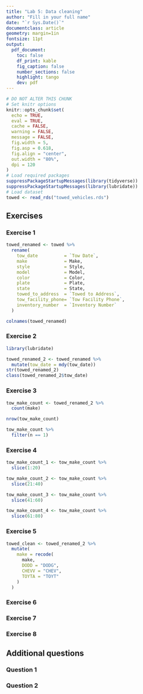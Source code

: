 ```yaml
---
title: "Lab 5: Data cleaning"
author: "Fill in your full name"
date: "`r Sys.Date()`"
documentclass: article
geometry: margin=1in
fontsize: 11pt
output:
  pdf_document:
    toc: false
    df_print: kable
    fig_caption: false
    number_sections: false
    highlight: tango
    dev: pdf
---
```


```r
# DO NOT ALTER THIS CHUNK
# Set knitr options
knitr::opts_chunk$set(
  echo = TRUE,
  eval = TRUE,
  cache = FALSE,
  warning = FALSE,
  message = FALSE,
  fig.width = 5,
  fig.asp = 0.618,
  fig.align = "center",
  out.width = "80%",
  dpi = 120
)
# Load required packages
suppressPackageStartupMessages(library(tidyverse))
suppressPackageStartupMessages(library(lubridate))
# Load dataset
towed <- read_rds("towed_vehicles.rds")
```

## Exercises

### Exercise 1
```r
towed_renamed <- towed %>%
  rename(
    tow_date          = `Tow Date`,
    make              = Make,
    style             = Style,
    model             = Model,
    color             = Color,
    plate             = Plate,
    state             = State,
    towed_to_address  = `Towed to Address`,
    tow_facility_phone= `Tow Facility Phone`,
    inventory_number  = `Inventory Number`
  )

colnames(towed_renamed)
```


### Exercise 2

```r
library(lubridate)

towed_renamed_2 <- towed_renamed %>%
  mutate(tow_date = mdy(tow_date))
str(towed_renamed_2)
class(towed_renamed_2$tow_date)
```



### Exercise 3
```r
tow_make_count <- towed_renamed_2 %>%
  count(make)

nrow(tow_make_count)

tow_make_count %>% 
  filter(n == 1)
```


### Exercise 4
```r
tow_make_count_1 <- tow_make_count %>%
  slice(1:20)

tow_make_count_2 <- tow_make_count %>%
  slice(21:40)

tow_make_count_3 <- tow_make_count %>%
  slice(41:60)

tow_make_count_4 <- tow_make_count %>%
  slice(61:80)
```


### Exercise 5
```r
towed_clean <- towed_renamed_2 %>%
  mutate(
    make = recode(
      make,
      DODD = "DODG",
      CHEVV = "CHEV", 
      TOYTA = "TOYT"
    )
  )

```

### Exercise 6




### Exercise 7




### Exercise 8




## Additional questions

### Question 1




### Question 2